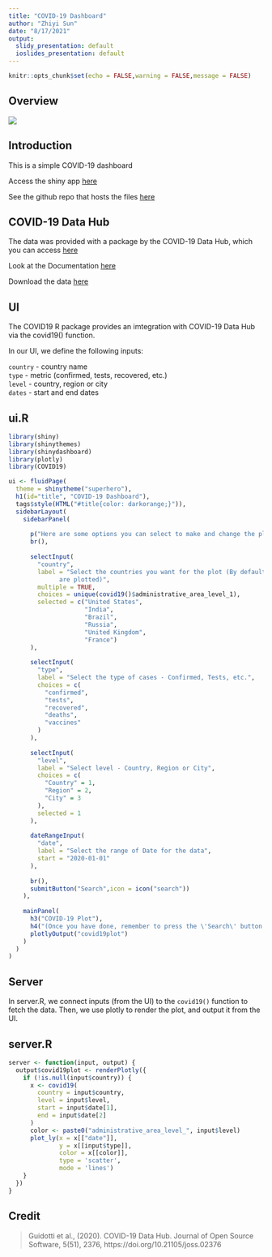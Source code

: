 ```yaml
---
title: "COVID-19 Dashboard"
author: "Zhiyi Sun"
date: "8/17/2021"
output: 
  slidy_presentation: default
  ioslides_presentation: default
---
```


```r
knitr::opts_chunk$set(echo = FALSE,warning = FALSE,message = FALSE)
```

## Overview

![](COVID-19 Dashboard.png)

## Introduction

This is a simple COVID-19 dashboard

Access the shiny app [here](https://benthecoder.shinyapps.io/COVID-19_Dashboard/)

See the github repo that hosts the files [here](https://github.com/benthecoder/JohnHopkinsDataScience/tree/main/9_DevelopingDataProducts/projects/COVID-19_Dashboard)

## COVID-19 Data Hub 

The data was provided with a package by the COVID-19 Data Hub, which you can access [here](https://covid19datahub.io/articles/api/r.html)

Look at the Documentation [here](https://covid19datahub.io/articles/doc/data.html) 

Download the data [here](https://covid19datahub.io/articles/data.html)

## UI

The COVID19 R package provides an imtegration with COVID-19 Data Hub via the covid19() function.

In our UI, we define the following inputs:

 `country` - country name   
 `type` - metric (confirmed, tests, recovered, etc.)   
 `level` - country, region or city   
 `dates` - start and end dates  
 
## ui.R

```r
library(shiny)
library(shinythemes)
library(shinydashboard)
library(plotly)
library(COVID19)

ui <- fluidPage(
  theme = shinytheme("superhero"),
  h1(id="title", "COVID-19 Dashboard"),
  tags$style(HTML("#title{color: darkorange;}")),
  sidebarLayout(
    sidebarPanel(
      
      p("Here are some options you can select to make and change the plot"),
      br(),
      
      selectInput(
        "country",
        label = "Select the countries you want for the plot (By default, the top 6 countries with the highest confirmed cases 
              are plotted)",
        multiple = TRUE,
        choices = unique(covid19()$administrative_area_level_1),
        selected = c("United States", 
                     "India", 
                     "Brazil", 
                     "Russia",
                     "United Kingdom",
                     "France")
      ),
      
      selectInput(
        "type",
        label = "Select the type of cases - Confirmed, Tests, etc.",
        choices = c(
          "confirmed",
          "tests",
          "recovered",
          "deaths",
          "vaccines"
        )
      ),
      
      selectInput(
        "level",
        label = "Select level - Country, Region or City",
        choices = c(
          "Country" = 1,
          "Region" = 2,
          "City" = 3
        ),
        selected = 1
      ),
      
      dateRangeInput(
        "date",
        label = "Select the range of Date for the data",
        start = "2020-01-01"
      ),
      
      br(),
      submitButton("Search",icon = icon("search"))
    ),
    
    mainPanel(
      h3("COVID-19 Plot"), 
      h4("(Once you have done, remember to press the \'Search\' button before plotting!)"),
      plotlyOutput("covid19plot")
    )
  )
)
```

## Server 

In server.R, we connect inputs (from the UI) to the `covid19()` function to fetch the data. Then, we use plotly to render the plot, and output it from the UI. 

## server.R

```r
server <- function(input, output) {
  output$covid19plot <- renderPlotly({
    if (!is.null(input$country)) {
      x <- covid19(
        country = input$country,
        level = input$level,
        start = input$date[1],
        end = input$date[2]
      )
      color <- paste0("administrative_area_level_", input$level)
      plot_ly(x = x[["date"]],
              y = x[[input$type]],
              color = x[[color]],
              type = 'scatter',
              mode = 'lines')
    }
  })
}
```

## Credit

> Guidotti et al., (2020). COVID-19 Data Hub. Journal of Open Source Software, 5(51), 2376, https://doi.org/10.21105/joss.02376